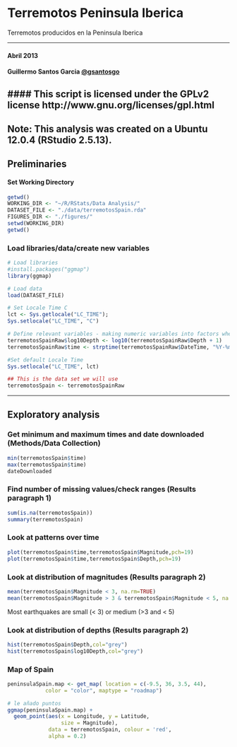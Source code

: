 Terremotos Peninsula Iberica
========================== 

Terremotos producidos en la Peninsula Iberica 

******
#### Abril 2013
#### Guillermo Santos Garcia [@gsantosgo](http://twitter.com/gsantosgo)
#### This script is licensed under the GPLv2 license http://www.gnu.org/licenses/gpl.html
----------------------------------------------------------------
Note: This analysis was created on a Ubuntu 12.0.4 (RStudio 2.5.13). 
------

## Preliminaries

#### Set Working Directory
```r
getwd()
WORKING_DIR <- "~/R/RStats/Data Analysis/"
DATASET_FILE <- "./data/terremotosSpain.rda"
FIGURES_DIR <- "./figures/"
setwd(WORKING_DIR)
getwd()
```


### Load libraries/data/create new variables

```r

# Load libraries
#install.packages("ggmap")
library(ggmap)

# Load data
load(DATASET_FILE)

# Set Locale Time C 
lct <- Sys.getlocale("LC_TIME"); 
Sys.setlocale("LC_TIME", "C")

# Define relevant variables - making numeric variables into factors when they should be.
terremotosSpainRaw$log10Depth <- log10(terremotosSpainRaw$Depth + 1)
terremotosSpainRaw$time <- strptime(terremotosSpainRaw$DateTime, "%Y-%m-%dT%H:%M:%S")

#Set default Locale Time 
Sys.setlocale("LC_TIME", lct)

## This is the data set we will use
terremotosSpain <- terremotosSpainRaw
```


------

## Exploratory analysis

### Get minimum and maximum times and date downloaded (Methods/Data Collection)

```r
min(terremotosSpain$time)
max(terremotosSpain$time)
dateDownloaded
```

### Find number of missing values/check ranges (Results paragraph 1)

```r
sum(is.na(terremotosSpain))
summary(terremotosSpain)
```

### Look at patterns over time 
```r
plot(terremotosSpain$time,terremotosSpain$Magnitude,pch=19)
plot(terremotosSpain$time,terremotosSpain$Depth,pch=19)
```


### Look at distribution of magnitudes (Results paragraph 2)
```r
mean(terremotosSpain$Magnitude < 3, na.rm=TRUE)
mean(terremotosSpain$Magnitude > 3 & terremotosSpain$Magnitude < 5, na.rm=TRUE)
```
Most earthquakes are small (< 3) or medium (>3 and < 5)


### Look at distribution of depths (Results paragraph 2)

```r
hist(terremotosSpain$Depth,col="grey")
hist(terremotosSpain$log10Depth,col="grey")
```

### Map of Spain 
```r
peninsulaSpain.map <- get_map( location = c(-9.5, 36, 3.5, 44), 
            color = "color", maptype = "roadmap")

# le añado puntos
ggmap(peninsulaSpain.map) +
  geom_point(aes(x = Longitude, y = Latitude,
                 size = Magnitude),
             data = terremotosSpain, colour = 'red',
             alpha = 0.2)
```